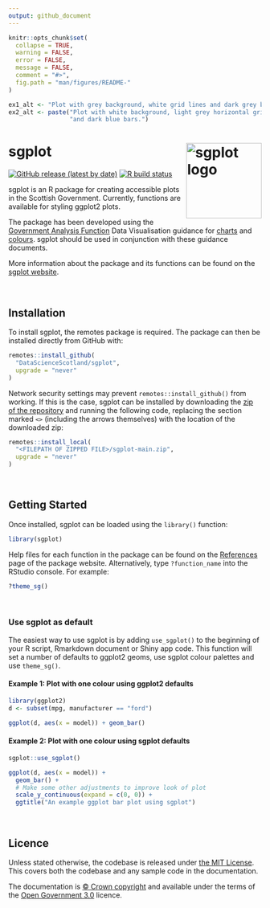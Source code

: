 ```yaml
---
output: github_document
---
```


<!-- README.md is generated from README.Rmd. Please edit that file -->

```r
knitr::opts_chunk$set(
  collapse = TRUE,
  warning = FALSE,
  error = FALSE,
  message = FALSE,
  comment = "#>",
  fig.path = "man/figures/README-"
)

ex1_alt <- "Plot with grey background, white grid lines and dark grey bars."
ex2_alt <- paste("Plot with white background, light grey horizontal grid lines",
                 "and dark blue bars.")

```

# sgplot <img src="man/figures/logo.svg" alt="sgplot logo" align="right" height="150"/>

<!-- badges: start -->

[![GitHub release (latest by date)](https://img.shields.io/github/v/release/DataScienceScotland/sgplot)](https://github.com/DataScienceScotland/sgplot/releases/latest) [![R build status](https://github.com/DataScienceScotland/sgplot/workflows/R-CMD-check/badge.svg)](https://github.com/DataScienceScotland/sgplot/actions)

<!-- badges: end -->

sgplot is an R package for creating accessible plots in the Scottish Government. Currently, functions are available for styling ggplot2 plots.

The package has been developed using the [Government Analysis Function](https://analysisfunction.civilservice.gov.uk/) Data Visualisation guidance for [charts](https://analysisfunction.civilservice.gov.uk/policy-store/data-visualisation-charts/) and [colours](https://analysisfunction.civilservice.gov.uk/policy-store/data-visualisation-colours-in-charts/). sgplot should be used in conjunction with these guidance documents.

More information about the package and its functions can be found on the [sgplot website](https://DataScienceScotland.github.io/sgplot).

<br>

## Installation

To install sgplot, the remotes package is required. The package can then be installed directly from GitHub with:

``` r
remotes::install_github(
  "DataScienceScotland/sgplot",
  upgrade = "never"
)
```

Network security settings may prevent `remotes::install_github()` from working. If this is the case, sgplot can be installed by downloading the [zip of the repository](https://github.com/DataScienceScotland/sgplot/archive/main.zip) and running the following code, replacing the section marked `<>` (including the arrows themselves) with the location of the downloaded zip:

``` r
remotes::install_local(
  "<FILEPATH OF ZIPPED FILE>/sgplot-main.zip",
  upgrade = "never"
)
```

<br>

## Getting Started

Once installed, sgplot can be loaded using the `library()` function:

``` r
library(sgplot)
```

Help files for each function in the package can be found on the [References](https://datasciencescotland.github.io/sgplot/reference) page of the package website. Alternatively, type `?function_name` into the RStudio console. For example:

``` r
?theme_sg()
```

<br>

### Use sgplot as default

The easiest way to use sgplot is by adding `use_sgplot()` to the beginning of your R script, Rmarkdown document or Shiny app code. This function will set a number of defaults to ggplot2 geoms, use sgplot colour palettes and use `theme_sg()`. 

#### Example 1: Plot with one colour using ggplot2 defaults

```r
library(ggplot2)
d <- subset(mpg, manufacturer == "ford")

ggplot(d, aes(x = model)) + geom_bar()
```

#### Example 2: Plot with one colour using sgplot defaults

```r
sgplot::use_sgplot()

ggplot(d, aes(x = model)) + 
  geom_bar() +
  # Make some other adjustments to improve look of plot
  scale_y_continuous(expand = c(0, 0)) +
  ggtitle("An example ggplot bar plot using sgplot")
```

<br>

## Licence

Unless stated otherwise, the codebase is released under [the MIT License](LICENSE). This covers both the codebase and any sample code in the documentation.

The documentation is [© Crown copyright](http://www.nationalarchives.gov.uk/information-management/re-using-public-sector-information/uk-government-licensing-framework/crown-copyright/) and available under the terms
of the [Open Government 3.0](http://www.nationalarchives.gov.uk/doc/open-government-licence/version/3/) licence.

